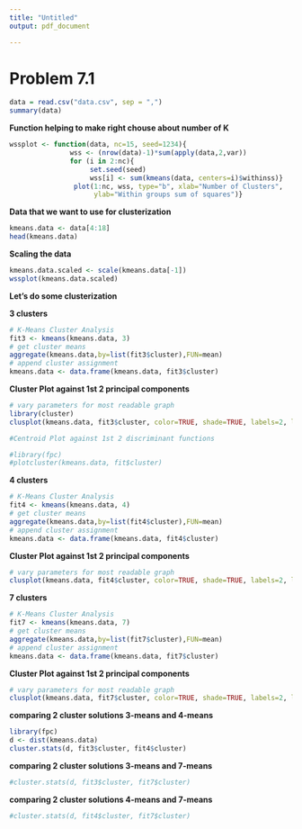 ```yaml
---
title: "Untitled"
output: pdf_document

---
```


# **Problem 7.1**

```r
data = read.csv("data.csv", sep = ",")
summary(data)
```

**Function helping to make right chouse about number of K**

```r
wssplot <- function(data, nc=15, seed=1234){
               wss <- (nrow(data)-1)*sum(apply(data,2,var))
               for (i in 2:nc){
                    set.seed(seed)
                    wss[i] <- sum(kmeans(data, centers=i)$withinss)}
                plot(1:nc, wss, type="b", xlab="Number of Clusters",
                     ylab="Within groups sum of squares")}
```

**Data that we want to use for clusterization**

```r
kmeans.data <- data[4:18]
head(kmeans.data)
```

**Scaling the data**

```r
kmeans.data.scaled <- scale(kmeans.data[-1])
wssplot(kmeans.data.scaled)
```

**Let's do some clusterization**

**3 clusters**

```r
# K-Means Cluster Analysis
fit3 <- kmeans(kmeans.data, 3)
# get cluster means 
aggregate(kmeans.data,by=list(fit3$cluster),FUN=mean)
# append cluster assignment
kmeans.data <- data.frame(kmeans.data, fit3$cluster)
```

**Cluster Plot against 1st 2 principal components**

```r
# vary parameters for most readable graph
library(cluster) 
clusplot(kmeans.data, fit3$cluster, color=TRUE, shade=TRUE, labels=2, lines=0)

#Centroid Plot against 1st 2 discriminant functions

#library(fpc)
#plotcluster(kmeans.data, fit$cluster)
```

**4 clusters**

```r
# K-Means Cluster Analysis
fit4 <- kmeans(kmeans.data, 4)
# get cluster means 
aggregate(kmeans.data,by=list(fit4$cluster),FUN=mean)
# append cluster assignment
kmeans.data <- data.frame(kmeans.data, fit4$cluster)
```

**Cluster Plot against 1st 2 principal components**

```r
# vary parameters for most readable graph
clusplot(kmeans.data, fit4$cluster, color=TRUE, shade=TRUE, labels=2, lines=0)
```

**7 clusters**

```r
# K-Means Cluster Analysis
fit7 <- kmeans(kmeans.data, 7)
# get cluster means 
aggregate(kmeans.data,by=list(fit7$cluster),FUN=mean)
# append cluster assignment
kmeans.data <- data.frame(kmeans.data, fit7$cluster)
```

**Cluster Plot against 1st 2 principal components**

```r
# vary parameters for most readable graph
clusplot(kmeans.data, fit7$cluster, color=TRUE, shade=TRUE, labels=2, lines=0)
```

**comparing 2 cluster solutions 3-means and 4-means**

```r
library(fpc)
d <- dist(kmeans.data)
cluster.stats(d, fit3$cluster, fit4$cluster)
```

**comparing 2 cluster solutions 3-means and 7-means**

```r
#cluster.stats(d, fit3$cluster, fit7$cluster)
```

**comparing 2 cluster solutions 4-means and 7-means**

```r
#cluster.stats(d, fit4$cluster, fit7$cluster)
```